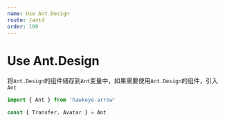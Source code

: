 ```yaml
---
name: Use Ant.Design
route: /antd
order: 100
---
```


# Use Ant.Design

将`Ant.Design`的组件储存到`Ant`变量中，如果需要使用`Ant.Design`的组件，引入`Ant`

```javascript
import { Ant } from 'hawkeye-arrow'

const { Transfer, Avatar } = Ant
```
